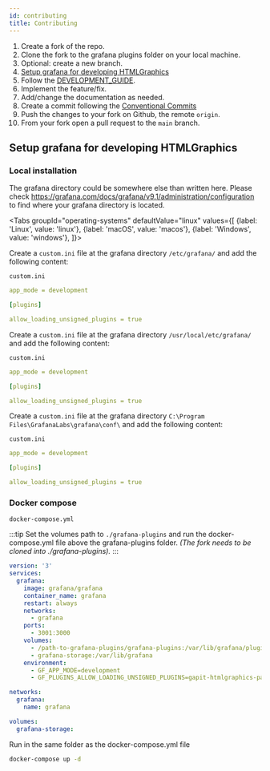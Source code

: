 ```yaml
---
id: contributing
title: Contributing
---
```



1. Create a fork of the repo.
2. Clone the fork to the grafana plugins folder on your local machine.
3. Optional: create a new branch.
4. [Setup grafana for developing HTMLGraphics](#setup-grafana-for-developing-htmlgraphics)
5. Follow the [DEVELOPMENT_GUIDE](https://github.com/gapitio/gapit-htmlgraphics-panel/blob/6d7bb59277606dbfedad0ac461a10437f1021257/DEVELOPMENT_GUIDE.md#L1-L1).
6. Implement the feature/fix.
7. Add/change the documentation as needed.
8. Create a commit following the [Conventional Commits](https://www.conventionalcommits.org/en/v1.0.0/)
9. Push the changes to your fork on Github, the remote `origin`.
10. From your fork open a pull request to the `main` branch.

## Setup grafana for developing HTMLGraphics

### Local installation

The grafana directory could be somewhere else than written here. Please check https://grafana.com/docs/grafana/v9.1/administration/configuration to find where your grafana directory is located.

<Tabs
  groupId="operating-systems"
  defaultValue="linux"
  values={[
    {label: 'Linux', value: 'linux'},
    {label: 'macOS', value: 'macos'},
    {label: 'Windows', value: 'windows'},
  ]}>

  <TabItem value="linux">

Create a `custom.ini` file at the grafana directory `/etc/grafana/` and add the following content:

`custom.ini`

```yml
app_mode = development

[plugins]

allow_loading_unsigned_plugins = true
```

  </TabItem>
  <TabItem value="macos">

Create a `custom.ini` file at the grafana directory `/usr/local/etc/grafana/` and add the following content:

`custom.ini`

```yml
app_mode = development

[plugins]

allow_loading_unsigned_plugins = true
```

  </TabItem>
  <TabItem value="windows">

Create a `custom.ini` file at the grafana directory `C:\Program Files\GrafanaLabs\grafana\conf\` and add the following content:

`custom.ini`

```yml
app_mode = development

[plugins]

allow_loading_unsigned_plugins = true
```

  </TabItem>
</Tabs>

### Docker compose

`docker-compose.yml`

:::tip
Set the volumes path to `./grafana-plugins` and run the docker-compose.yml file above the grafana-plugins folder. _(The fork needs to be cloned into ./grafana-plugins)._
:::

```yaml
version: '3'
services:
  grafana:
    image: grafana/grafana
    container_name: grafana
    restart: always
    networks:
      - grafana
    ports:
      - 3001:3000
    volumes:
      - /path-to-grafana-plugins/grafana-plugins:/var/lib/grafana/plugins
      - grafana-storage:/var/lib/grafana
    environment:
      - GF_APP_MODE=development
      - GF_PLUGINS_ALLOW_LOADING_UNSIGNED_PLUGINS=gapit-htmlgraphics-panel

networks:
  grafana:
    name: grafana

volumes:
  grafana-storage:
```

Run in the same folder as the docker-compose.yml file

```bash
docker-compose up -d
```
